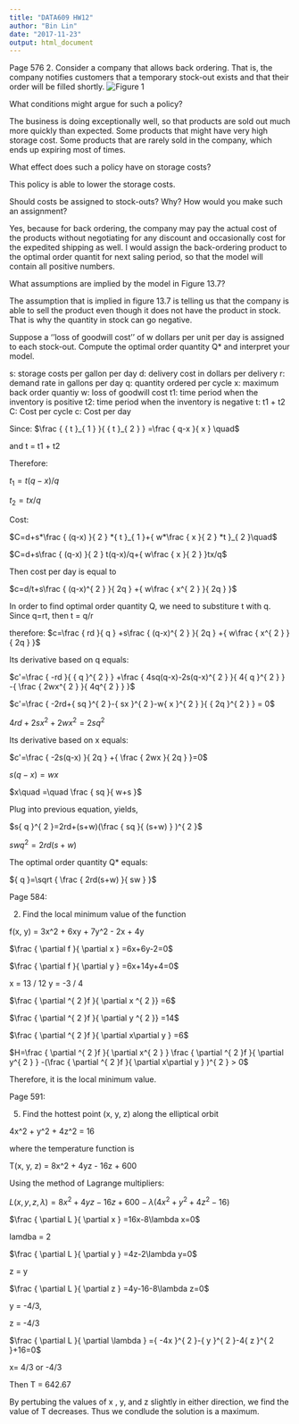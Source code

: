 ---
title: "DATA609 HW12"
author: "Bin Lin"
date: "2017-11-23"
output: html_document
---

Page 576
2. Consider a company that allows back ordering. That is, the company notifies customers that a temporary stock-out exists and that their order will be filled shortly. 
![Figure 1](/Users/blin261/Desktop/DATA609/Capture14.PNG)


What conditions might argue for such a policy? 

The business is doing exceptionally well, so that products are sold out much more quickly than expected.
Some products that might have very high storage cost. 
Some products that are rarely sold in the company, which ends up expiring most of times.


What effect does such a policy have on storage costs? 

This policy is able to lower the storage costs.


Should costs be assigned to stock-outs? Why? How would you make such an assignment? 

Yes, because for back ordering, the company may pay the actual cost of the products without negotiating for any discount and occasionally cost for the expedited shipping as well. I would assign the back-ordering product to the optimal order quantit for next saling period, so that the model will contain all positive numbers.  


What assumptions are implied by the model in Figure 13.7? 

The assumption that is implied in figure 13.7 is telling us that the company is able to sell the product even though it does not have the product in stock. That is why the quantity in stock can go negative. 


Suppose a ''loss of goodwill cost'' of w dollars per unit per day is assigned to each stock-out. Compute the optimal order quantity Q* and interpret your model.


s: storage costs per gallon per day
d: delivery cost in dollars per delivery
r: demand rate in gallons per day
q: quantity ordered per cycle
x: maximum back order quantiy
w: loss of goodwill cost
t1: time period when the inventory is positive
t2: time period when the inventory is negative
t: t1 + t2
C: Cost per cycle
c: Cost per day

Since: $\frac { { t }_{ 1 } }{ { t }_{ 2 } } =\frac { q-x }{ x } \quad$

and t = t1 + t2

Therefore: 

${ t }_{ 1 }=t(q-x)/q\quad$

${ t }_{ 2 }=tx/q\quad$


Cost:

$C=d+s*\frac { (q-x) }{ 2 } *{ t }_{ 1 }+{ w*\frac { x }{ 2 } *t }_{ 2 }\quad$

$C=d+s\frac { (q-x) }{ 2 } t(q-x)/q+{ w\frac { x }{ 2 }  }tx/q$


Then cost per day is equal to

$c=d/t+s\frac { (q-x)^{ 2 } }{ 2q } +{ w\frac { x^{ 2 } }{ 2q }  }$


In order to find optimal order quantity Q, we need to substiture t with q. Since q=rt, then t = q/r


therefore:
$c=\frac { rd }{ q } +s\frac { (q-x)^{ 2 } }{ 2q } +{ w\frac { x^{ 2 } }{ 2q }  }$




Its derivative based on q equals:

$c'=\frac { -rd }{ { q }^{ 2 } } +\frac { 4sq(q-x)-2s(q-x)^{ 2 } }{ 4{ q }^{ 2 } } -{ \frac { 2wx^{ 2 } }{ 4q^{ 2 } }  }$

$c'=\frac { -2rd+{ sq }^{ 2 }-{ sx }^{ 2 }-w{ x }^{ 2 } }{ { 2q }^{ 2 } } = 0$

$4rd+2s{ x }^{ 2 }+2w{ x }^{ 2 }=2s{ q }^{ 2 }$



Its derivative based on x equals:

$c'=\frac { -2s(q-x) }{ 2q } +{ \frac { 2wx }{ 2q }  }=0$

$s(q-x)=wx$

$x\quad =\quad \frac { sq }{ w+s }$ 


Plug into previous equation, yields,

$s{ q }^{ 2 }=2rd+(s+w)(\frac { sq }{ (s+w) } )^{ 2 }$

$s{ wq }^{ 2 }=2rd(s+w)$



The optimal order quantity Q* equals:

${ q }=\sqrt { \frac { 2rd(s+w) }{ sw }  }$





Page 584:

2. Find the local minimum value of the function

f(x, y) = 3x^2 + 6xy + 7y^2 - 2x + 4y

$\frac { \partial f }{ \partial x } =6x+6y-2=0$

$\frac { \partial f }{ \partial y } =6x+14y+4=0$

x = 13 / 12
y = -3 / 4

$\frac { \partial ^{ 2 }f }{ \partial x ^{ 2 }} =6$

$\frac { \partial ^{ 2 }f }{ \partial y ^{ 2 }} =14$

$\frac { \partial ^{ 2 }f }{ \partial x\partial y } =6$

$H=\frac { \partial ^{ 2 }f }{ \partial x^{ 2 } } \frac { \partial ^{ 2 }f }{ \partial y^{ 2 } } -(\frac { \partial ^{ 2 }f }{ \partial x\partial y } )^{ 2 } > 0$

Therefore, it is the local minimum value. 


Page 591:

5. Find the hottest point (x, y, z) along the elliptical orbit

4x^2 + y^2 + 4z^2 = 16

where the temperature function is

T(x, y, z) = 8x^2 + 4yz - 16z + 600

Using the method of Lagrange multipliers: 

$L(x,y,z,\lambda )=8{ x }^{ 2 }+4yz-16z+600-\lambda ({ 4x }^{ 2 }+{ y }^{ 2 }+4{ z }^{ 2 }-16)$

$\frac { \partial L }{ \partial x } =16x-8\lambda x=0$

lamdba = 2

$\frac { \partial L }{ \partial y } =4z-2\lambda y=0$

z = y

$\frac { \partial L }{ \partial z } =4y-16-8\lambda z=0$

y = -4/3,

z = -4/3

$\frac { \partial L }{ \partial \lambda  } ={ -4x }^{ 2 }-{ y }^{ 2 }-4{ z }^{ 2 }+16=0$

x= 4/3 or -4/3

Then T = 642.67

By pertubing the values of x , y, and z slightly in either direction, we find the value of T decreases. Thus we condlude the solution is a maximum.
